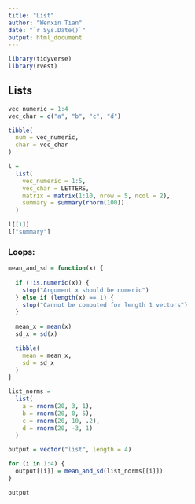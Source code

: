 ```yaml
---
title: "List"
author: "Wenxin Tian"
date: "`r Sys.Date()`"
output: html_document
---
```


```r
library(tidyverse)
library(rvest)
```

## Lists

```r
vec_numeric = 1:4
vec_char = c("a", "b", "c", "d")

tibble(
  num = vec_numeric,
  char = vec_char
)
```

```r
l = 
  list(
    vec_numeric = 1:5,
    vec_char = LETTERS,
    matrix = matrix(1:10, nrow = 5, ncol = 2),
    summary = summary(rnorm(100))
  )

l[[1]]
l["summary"]
```

### Loops:

```r
mean_and_sd = function(x) {
  
  if (!is.numeric(x)) {
    stop("Argument x should be numeric")
  } else if (length(x) == 1) {
    stop("Cannot be computed for length 1 vectors")
  }
  
  mean_x = mean(x)
  sd_x = sd(x)

  tibble(
    mean = mean_x, 
    sd = sd_x
  )
}

list_norms = 
  list(
    a = rnorm(20, 3, 1),
    b = rnorm(20, 0, 5),
    c = rnorm(20, 10, .2),
    d = rnorm(20, -3, 1)
  )

output = vector("list", length = 4)

for (i in 1:4) {
  output[[i]] = mean_and_sd(list_norms[[i]])
}

output
```

